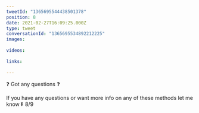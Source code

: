 ```yaml
---
tweetId: "1365695544438501378"
position: 8
date: 2021-02-27T16:09:25.000Z
type: tweet
conversationId: "1365695534892212225"
images:
  
videos:
  
links:
  
---
```

❓ Got any questions ❓ 

If you have any questions or want more info on any of these methods let me know ⏬  8/9
